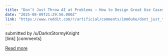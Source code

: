 ```yaml
---
title: "Don’t Just Throw AI at Problems – How to Design Great Use Cases"
date: "2025-08-09T21:29:56.000Z"
link: "https://www.reddit.com/r/artificial/comments/1mm0uhe/dont_just_throw_ai_at_problems_how_to_design/"
---
```


submitted by    /u/DarknStormyKnight  
 [link]   [comments]

[Read more](https://www.reddit.com/r/artificial/comments/1mm0uhe/dont_just_throw_ai_at_problems_how_to_design/)
